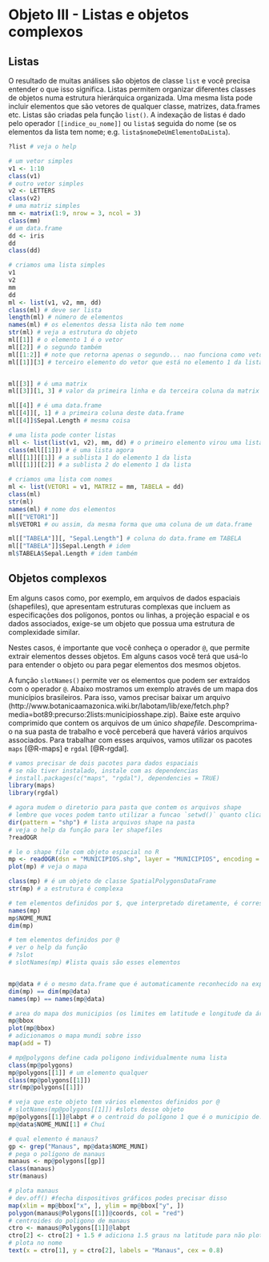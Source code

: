 # Objeto III - Listas e objetos complexos {#lista-objcompl}

## Listas {#listas}

O resultado de muitas análises são objetos de classe `list` e você precisa entender o que isso significa.
Listas permitem organizar diferentes classes de objetos numa estrutura hierárquica organizada.
Uma mesma lista pode incluir elementos que são vetores de qualquer classe, matrizes, data.frames etc.
Listas são criadas pela função `list()`.
A indexação de listas é dado pelo operador `[[indice_ou_nome]]` ou `lista$` seguida do nome (se os elementos da lista tem nome; e.g. `lista$nomeDeUmElementoDaLista`).  

```r
?list # veja o help
```


```r
# um vetor simples
v1 <- 1:10
class(v1)
# outro vetor simples
v2 <- LETTERS
class(v2)
# uma matriz simples
mm <- matrix(1:9, nrow = 3, ncol = 3)
class(mm)
# um data.frame
dd <- iris
dd
class(dd)

# criamos uma lista simples
v1
v2
mm
dd
ml <- list(v1, v2, mm, dd)
class(ml) # deve ser lista
length(ml) # número de elementos
names(ml) # os elementos dessa lista não tem nome
str(ml) # veja a estrutura do objeto
ml[[1]] # o elemento 1 é o vetor
ml[[2]] # o segundo também
ml[[1:2]] # note que retorna apenas o segundo... nao funciona como vetor para pegar mais de um elemento, pois a estrutura é complexa
ml[[1]][3] # terceiro elemento do vetor que está no elemento 1 da lista


ml[[3]] # é uma matrix
ml[[3]][1, 3] # valor da primeira linha e da terceira coluna da matrix que o objeto 2 da lista

ml[[4]] # é uma data.frame
ml[[4]][, 1] # a primeira coluna deste data.frame
ml[[4]]$Sepal.Length # mesma coisa

# uma lista pode conter listas
mll <- list(list(v1, v2), mm, dd) # o primeiro elemento virou uma lista com dois vetores
class(mll[[1]]) # é uma lista agora
mll[[1]][[1]] # a sublista 1 do elemento 1 da lista
mll[[1]][[2]] # a sublista 2 do elemento 1 da lista

# criamos uma lista com nomes
ml <- list(VETOR1 = v1, MATRIZ = mm, TABELA = dd)
class(ml)
str(ml)
names(ml) # nome dos elementos
ml[["VETOR1"]]
ml$VETOR1 # ou assim, da mesma forma que uma coluna de um data.frame

ml[["TABELA"]][, "Sepal.Length"] # coluna do data.frame em TABELA
ml[["TABELA"]]$Sepal.Length # idem
ml$TABELA$Sepal.Length # idem também
```


## Objetos complexos {#obj-complexos}

Em alguns casos como, por exemplo, em arquivos de dados espaciais (shapefiles), que apresentam estruturas complexas que incluem as especificações dos polígonos, pontos ou linhas, a projeção espacial e os dados associados, exige-se um objeto que possua uma estrutura de complexidade similar.  

Nestes casos, é importante que você conheça o operador `@`, que permite extrair elementos desses objetos.
Em alguns casos você terá que usá-lo para entender o objeto ou para pegar elementos dos mesmos objetos.  

A função `slotNames()` permite ver os elementos que podem ser extraídos com o operador `@`.
Abaixo mostramos um exemplo através de um mapa dos municípios brasileiros. Para isso, vamos precisar baixar um arquivo (http://www.botanicaamazonica.wiki.br/labotam/lib/exe/fetch.php?media=bot89:precurso:2lists:municipiosshape.zip).
Baixe este arquivo comprimido que contem os arquivos de um único *shapefile*.
Descomprima-o na sua pasta de trabalho e você perceberá que haverá vários arquivos associados.
Para trabalhar com esses arquivos, vamos utilizar os pacotes `maps` [@R-maps] e `rgdal` [@R-rgdal].  

```r
# vamos precisar de dois pacotes para dados espaciais
# se não tiver instalado, instale com as dependencias
# install.packages(c("maps", "rgdal"), dependencies = TRUE)
library(maps)
library(rgdal)

# agora mudem o diretorio para pasta que contem os arquivos shape
# lembre que voces podem tanto utilizar a funcao `setwd()` quanto clicar em Ferramentas/Tools na barra de opcoes do RStudio para mudar o diretorio de trabalho
dir(pattern = "shp") # lista arquivos shape na pasta
# veja o help da função para ler shapefiles
?readOGR

# le o shape file com objeto espacial no R
mp <- readOGR(dsn = "MUNICIPIOS.shp", layer = "MUNICIPIOS", encoding = "UTF-8")
plot(mp) # veja o mapa

class(mp) # é um objeto de classe SpatialPolygonsDataFrame
str(mp) # a estrutura é complexa

# tem elementos definidos por $, que interpretado diretamente, é corresponde a um data.frame que é o dado associado à cada polígono no arquivo (attribute table do shapefile).
names(mp)
mp$NOME_MUNI
dim(mp)

# tem elementos definidos por @
# ver o help da função
# ?slot
# slotNames(mp) #lista quais são esses elementos


mp@data # é o mesmo data.frame que é automaticamente reconhecido na expressão acima
dim(mp) == dim(mp@data)
names(mp) == names(mp@data)

# area do mapa dos municipios (os limites em latitude e longitude da área)
mp@bbox
plot(mp@bbox)
# adicionamos o mapa mundi sobre isso
map(add = T)

# mp@polygons define cada poligono individualmente numa lista
class(mp@polygons)
mp@polygons[[1]] # um elemento qualquer
class(mp@polygons[[1]])
str(mp@polygons[[1]])

# veja que este objeto tem vários elementos definidos por @
# slotNames(mp@polygons[[1]]) #slots desse objeto
mp@polygons[[1]]@labpt # o centroid do polígono 1 que é o municipio de:
mp@data$NOME_MUNI[1] # Chuí

# qual elemento é manaus?
gp <- grep("Manaus", mp@data$NOME_MUNI)
# pega o polígono de manaus
manaus <- mp@polygons[[gp]]
class(manaus)
str(manaus)

# plota manaus
# dev.off() #fecha dispositivos gráficos podes precisar disso
map(xlim = mp@bbox["x", ], ylim = mp@bbox["y", ])
polygon(manaus@Polygons[[1]]@coords, col = "red")
# centroides do poligono de manaus
ctro <- manaus@Polygons[[1]]@labpt
ctro[2] <- ctro[2] + 1.5 # adiciona 1.5 graus na latitude para não plotar sobre o poligono do municipio
# plota no nome
text(x = ctro[1], y = ctro[2], labels = "Manaus", cex = 0.8)
```

